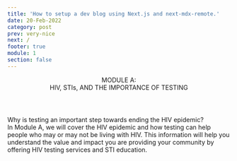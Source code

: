 ```yaml
---
title: 'How to setup a dev blog using Next.js and next-mdx-remote.'
date: 20-Feb-2022
category: post
prev: very-nice
next: /
footer: true
module: 1
section: false
---
```


<Header title="ok">
  MODULE A:
  <br />
  <span className="text-red">HIV, STIs, AND THE IMPORTANCE OF TESTING</span>
</Header>

<SubHeader>
  Why is testing an important step towards ending the HIV epidemic?
</SubHeader>

<DoubleLayout image="/lens.svg" center>
  <div>
    In Module A, we will cover the HIV epidemic and how testing can help people
    who may or may not be living with HIV. This information will help you
    understand the value and impact you are providing your community by offering
    HIV testing services and STI education.
  </div>
</DoubleLayout>
